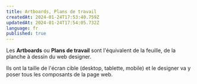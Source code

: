 ```yaml
---
title: Artboards, Plans de travail
createdAt: 2024-01-24T17:53:40.759Z
updatedAt: 2024-01-24T17:54:05.732Z
language: fr
published: true
---
```


Les **Artboards** ou **Plans de travail** sont l'équivalent de la feuille, de la planche à dessin du web designer.

Ils ont la taille de l'écran cible (desktop, tablette, mobile) et le designer va y poser tous les composants de la page web.

